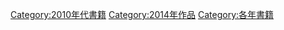 [[Category:2010年代書籍|Category:2010年代書籍]]
[[Category:2014年作品|Category:2014年作品]]
[[Category:各年書籍|Category:各年書籍]]